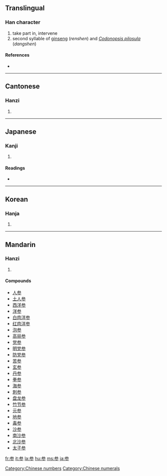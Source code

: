 {{also|參|叁|薓}}
==Translingual==

===Han character===
{{Han char|rn=28|rad=厶|as=06|sn=8|four=|canj=戈大竹竹竹 (IKHHH)}}

# take part in, intervene
# second syllable of [[ginseng]] (''renshen'') and ''[[Codonopsis pilosula]]'' (''dangshen'')

====References====
* {{Han ref|kx=0164.211|dkj=03090|hdz=10386.150|uh=53C2|ud=21442}}

[[Category:Chinese numbers]]
[[Category:Chinese numerals]]
----

==Cantonese==

===Hanzi===
{{yue-hanzi|jyut=|y=chaam1 sam1}}

# {{defn|Cantonese}}

----

==Japanese==

===Kanji===
{{ja-kanji|grade=4|rs=厶06}}

# {{defn|Japanese}}

====Readings====
* {{ja-readings|on=[[さん]] (san), [[しん]] (shin)|kun=[[まいる]] (mairu), [[まじわる]] (majiwaru), [[みつ]] (mitsu)}}

----

==Korean==

===Hanja===
{{ko-hanja|hangeul=[[삼]], [[참]]|rv=sam, cham|mr=sam, ch'am}}

# {{defn|Korean}}

----

==Mandarin==

===Hanzi===
{{cmn-hanzi|tra=參|pin=[[cān]] ([[can1]]), [[shēn]] ([[shen1]])|wg=ts'an<sup>1</sup>}}

# {{defn|Mandarin}}

====Compounds====

* [[人参]]
* [[土人参]]
* [[西洋参]]
* [[洋参]]
* [[白肉洋参]]
* [[红肉洋参]]
* [[泡参]]
* [[高丽参]]
* [[党参]]
* [[明党参]]
* [[防党参]]
* [[苦参]]
* [[玄参]]
* [[丹参]]
* [[拳参]]
* [[海参]]
* [[刺参]]
* [[盘龙参]]
* [[竹节参]]
* [[元参]]
* [[地参]]
* [[毒参]]
* [[沙参]]
* [[南沙参]]
* [[北沙参]]
* [[太子参]]


[[fr:参]]
[[it:参]]
[[la:参]]
[[hu:参]]
[[ms:参]]
[[ja:参]]